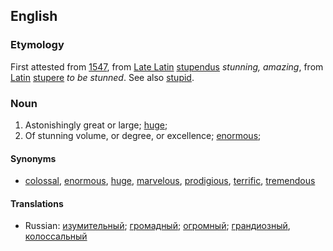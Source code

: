 ==English==
===Etymology===
First attested from [[w:1547|1547]], from [[Late Latin]] [[stupendus]] ''stunning, amazing'', from [[Latin]] [[stupere]] ''to be stunned''. See also [[stupid]].
===Noun===
#Astonishingly great or large; [[huge]];
#Of stunning volume, or degree, or excellence; [[enormous]];
====Synonyms====
*[[colossal]], [[enormous]], [[huge]], [[marvelous]], [[prodigious]], [[terrific]], [[tremendous]]
====Translations====
*Russian: [[изумительный]]; [[громадный]]; [[огромный]]; [[грандиозный]], [[колоссальный]]